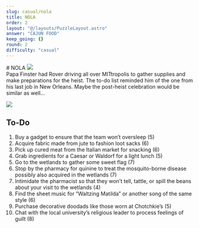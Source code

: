 ```yaml
---
slug: casual/nola
title: NOLA
order: 2
layout: "@/layouts/PuzzleLayout.astro"
answer: "CAJUN FOOD"
keep_going: {}
round: 2
difficulty: "casual"
---
```


<div class="flex flex-col sm:flex-row justify-between items-center gap-4">
# NOLA
<img class="w-[20rem] border-2 border-gray-300" src={art.src} />
</div>


<div class="italics" style={{fontFamily: "DM Mono, sans-serif"}}>
  Papa Finster had Rover driving all over MITtropolis to gather supplies and make preparations for
  the heist. The to-do list reminded him of the one from his last job in New Orleans. Maybe the
  post-heist celebration would be similar as well…
</div>

<img src="/NOLA.png" class="aspect-square"></img>

## To-Do

<ol>
  <li>Buy a gadget to ensure that the team won’t oversleep (5)</li>
  <li>Acquire fabric made from jute to fashion loot sacks (6)</li>
  <li>Pick up cured meat from the Italian market for snacking (6)</li>
  <li>Grab ingredients for a Caesar or Waldorf for a light lunch (5)</li>
  <li>Go to the wetlands to gather some sweet flag (7)</li>
  <li>
    Stop by the pharmacy for quinine to treat the mosquito-borne disease possibly also acquired in
    the wetlands (7)
  </li>
  <li>
    Intimidate the pharmacist so that they won’t tell, tattle, or spill the beans about your visit
    to the wetlands (4)
  </li>
  <li>Find the sheet music for “Waltzing Matilda” or another song of the same style (6)</li>
  <li>Purchase decorative doodads like those worn at Chotchkie’s (5)</li>
  <li>Chat with the local university’s religious leader to process feelings of guilt (8)</li>
</ol>

